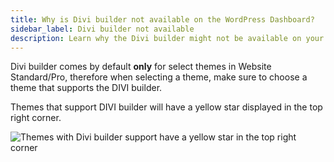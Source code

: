 ```yaml
---
title: Why is Divi builder not available on the WordPress Dashboard?
sidebar_label: Divi builder not available
description: Learn why the Divi builder might not be available on your WordPress Dashboard
---
```


Divi builder comes by default **only** for select themes in Website Standard/Pro, therefore when selecting a theme, make sure to choose a theme that supports the DIVI builder. 

Themes that support DIVI builder will have a yellow star displayed in the top right corner.

![Themes with Divi builder support have a yellow star in the top right corner](./img/divi-builder-theme-yellow-star.png)